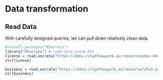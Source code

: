# Data transformation

## Read Data

With carefully designed queries, we can pull down relatively clean data.

```r
#install.packages("RSocrata")
library("RSocrata") # read data using API
license = read.socrata("https://data.cityofnewyork.us/resource/ptev-4hud.json?$where=start_date between '2017-01-01' and '2021-05-01' and city='NEW YORK'")
str(license)
```


```r
business = read.socrata("https://data.cityofnewyork.us/resource/w7w3-xahh.json?$where=lic_expir_dd between '2020-01-01' and '2021-05-01' and address_state='NY' and license_status='Active'")
str(business)
```





